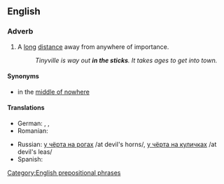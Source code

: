 ==English==

===Adverb===
{{en-adv|pos=[[in]] [[the]] [[sticks]]|further in the sticks|furthest in the sticks}}

# A [[long]] [[distance]] away from anywhere of importance.
#:''Tinyville is way out '''in the sticks'''. It takes ages to get into town.''

====Synonyms====
* in the [[middle of nowhere]]

====Translations====
{{trans-top|a long distance away from anywhere of importance}}
* German: {{t|de|in der Pampa}},  {{t|de|am Arsch der Welt}},  {{t|de|wo sich Fuchs und Hase gute Nacht sagen}}
* Romanian: {{t|ro|la dracu-n praznic}}
{{trans-mid}}
* Russian: [[у чёрта на рогах]] /at devil's horns/, [[у чёрта на куличках]] /at devil's leas/
* Spanish: {{t-|es|en el quinto pino}}
{{trans-bottom}}

[[Category:English prepositional phrases]]